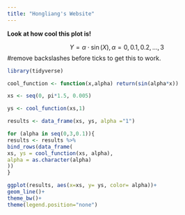 ```yaml
---
title: "Hongliang's Website"
---
```


__Look at how cool this plot is!__

$$Y = \alpha \cdot \sin(X), \alpha = 0,0.1,0.2,...,3$$
#remove backslashes before ticks to get this to work.

```r
library(tidyverse)

cool_function <- function(x,alpha) return(sin(alpha*x))

xs <- seq(0, pi*1.5, 0.005)

ys <- cool_function(xs,1)

results <- data_frame(xs, ys, alpha ="1")

for (alpha in seq(0,3,0.1)){
results <- results %>%
bind_rows(data_frame(
xs, ys = cool_function(xs, alpha),
alpha = as.character(alpha)
))
}

ggplot(results, aes(x=xs, y= ys, color= alpha))+
geom_line()+
theme_bw()+
theme(legend.position="none")
```